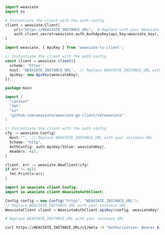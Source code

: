 <!-- Delete these imports if already imported in the file -->

<Tabs groupId="languages">
<TabItem value="py4" label="Python Client v4">

   <FilteredTextBlock
     text={PyCode}
     startMarker="# START WeaviateAPIKeyWCD"
     endMarker="# END WeaviateAPIKeyWCD"
     language="py"
   />

</TabItem>
<TabItem value="py3" label="Python Client v3">

```python
import weaviate
import os

# Instantiate the client with the auth config
client = weaviate.Client(
    url="https://WEAVIATE_INSTANCE_URL",  # Replace with your Weaviate endpoint
    auth_client_secret=weaviate.auth.AuthApiKey(api_key=weaviate_key),  # Replace with your Weaviate instance API key
)
```

</TabItem>
<TabItem value="js" label="JS/TS Client v2">

```ts
import weaviate, { ApiKey } from 'weaviate-ts-client';

// Instantiate the client with the auth config
const client = weaviate.client({
  scheme: 'https',
  host: 'WEAVIATE_INSTANCE_URL',  // Replace WEAVIATE_INSTANCE_URL with your instance URL
  apiKey: new ApiKey(weaviateKey),
});
```

</TabItem>
<TabItem value="go" label="Go">

```go
package main

import (
  "context"
  "fmt"
  "os"
  "github.com/weaviate/weaviate-go-client/v4/weaviate"
)

// Instantiate the client with the auth config
cfg := weaviate.Config{
  Host:"",  // Replace WEAVIATE_INSTANCE_URL with your instance URL
  Scheme: "http",
  AuthConfig: auth.ApiKey{Value: weaviateKey},
  Headers: nil,
}

client, err := weaviate.NewClient(cfg)
if err != nil{
  fmt.Println(err)
}
```

</TabItem>
<TabItem value="java" label="Java">

```java
import io.weaviate.client.Config;
import io.weaviate.client.WeaviateAuthClient;

Config config = new Config("https", "WEAVIATE_INSTANCE_URL");
// Replace WEAVIATE_INSTANCE_URL with your instance URL
WeaviateClient client = WeaviateAuthClient.apiKey(config, weaviateKey);
```

</TabItem>
<TabItem value="curl" label="Curl">

```bash
# Replace WEAVIATE_INSTANCE_URL with your instance URL

curl https://WEAVIATE_INSTANCE_URL/v1/meta -H "Authorization: Bearer ${WEAVIATE_API_KEY}" | jq
```

</TabItem>
</Tabs>
